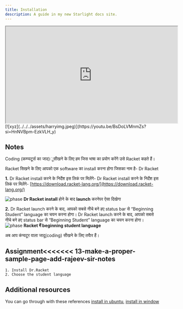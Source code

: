 ```yaml
---
title: Installation
description: A guide in my new Starlight docs site.
---
```



<iframe width="560" height="315" src="https://www.youtube.com/embed/ky2um_0TovM?si=GMu2dZDczYzDKIrl" title="Racket installtion" frameborder="2" allow="accelerometer; autoplay; clipboard-write; encrypted-media; gyroscope; picture-in-picture; web-share" referrerpolicy="strict-origin-when-cross-origin" allowfullscreen></iframe>
[![xyz](../../../assets/harryimg.jpeg)](https://youtu.be/BsDoLVMnmZs?si=HnNVBpm-EzkVLH_y)

## Notes
Coding (कम्प्यटूर्स का जाद)ूसीखने के लिए हम जिस भाषा का प्रयोग
करेंगे उसे Racket कहते हैं।

Racket सिखने के लिए आपको एक software का install करना होगा
जिसका नाम है- Dr Racket


**1.** Dr Racket install करने के निर्देश इस लिकं पर मिलेंगे-
Dr Racket install करने के निर्देश इस लिकं पर मिलेंगे-
[https://download.racket-lang.org/](https://download.racket-lang.org/)

![phase](../../../assets/racketimg/phase.png)
**Dr Racket install** होने के बाद **launch** करनेपर ऐसा दिखेगा


**2.** Dr Racket launch करने के बाद, आपको सबसे नीचे बने हए status bar से “Beginning Student” language का चयन करना होगा।
Dr Racket launch करने के बाद, आपको सबसे नीचे बने हए status bar से “Beginning Student” language का चयन करना होगा।
![phase](../../../assets/racketimg/lang.jpeg)
**Racket में beginning student language**

अब आप कंप्यटूर वाला जादू(coding) सीखने के लिए तयैार हैं।


## Assignment<<<<<<< 13-make-a-proper-sample-page-add-rajeev-sir-notes
```
1. Install Dr.Racket 
2. Choose the student language 

```
## Additional resources

You can go through with these references
[install in ubuntu](https://askubuntu.com/questions/120833/how-i-install-drracket),
[install in window](https://docs.racket-lang.org/pollen/Installation.html)
